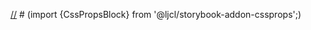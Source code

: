 
[//]  # (import {CssPropsBlock} from '@ljcl/storybook-addon-cssprops';)

<Title/>
<Subtitle/>

<README/>

## Example Usage
Each element inside `md-layout-grid` will be recognized as a single cell. Default span size for cell is 4 columns.
<Stories title={""} includePrimary/>

## API
### Slots
<Table>
    <thead>
        <tr>
            <th>Name</th>
            <th>Description</th>
        </tr>
    </thead>
    <tbody>
        <tr>
            <td>default</td>
            <td>Content of the cell</td>
        </tr>
    </tbody>
</Table>

[//]: # (| Name    | Description                               |)
[//]: # (|---------|-------------------------------------------|)
[//]: # (| default | Default slot that contains the grid cells |)

### Properties/Attributes
#### Layout grid
<ArgsTable story={PRIMARY_STORY} />

#### Cell
> Cell can be any HTML element, so these attributes can be applied to any element.

<Table>
    <tr>
        <td>Name</td>
        <td>Type</td>
        <td>Description</td>
    </tr>
    <tr>
        <td>`grid-span`</td>
        <td>`number`</td>
        <td>Cell span size on all devices*</td>
    </tr>
    <tr>
        <td>`grid-span-destop`</td>
        <td>`number`</td>
        <td>Cell span size on desktop devices*</td>
    </tr>
    <tr>
        <td>`grid-span-tablet`</td>
        <td>`number`</td>
        <td>Cell span size on tablet devices*</td>
    </tr>
    <tr>
        <td>`grid-span-phone`</td>
        <td>`number`</td>
        <td>Cell span size on phone devices*</td>
    </tr>
    <tr>
        <td>`grid-order`</td>
        <td>`number`</td>
        <td>By default, items are positioned in the source order. However, you can reorder them by using the `order` attributes, where value is an integer between 1 and 12. Please bear in mind that this may have an impact on accessibility, since screen readers and other tools tend to follow source order.</td>
    </tr>
    <tr>
        <td>`grid-align`</td>
        <td>`string`</td>
        <td>Items are defined to stretch, by default, taking up the height of their corresponding row. You can switch to a different behavior by using one of `top`, `middle` or `bottom`.</td>
    </tr>
</Table>


[//]: # (| Name               | Type     | Description                                                                                                                                                                                                                                                                                           |)

[//]: # (|--------------------|----------|-------------------------------------------------------------------------------------------------------------------------------------------------------------------------------------------------------------------------------------------------------------------------------------------------------|)

[//]: # (| `grid-span`        | `number` | Cell span size on all devices*                                                                                                                                                                                                                                                                        |)

[//]: # (| `grid-span-destop` | `number` | Cell span size on desktop devices*                                                                                                                                                                                                                                                                    |)

[//]: # (| `grid-span-tablet` | `number` | Cell span size on tablet devices*                                                                                                                                                                                                                                                                     |)

[//]: # (| `grid-span-phone`  | `number` | Cell span size on phone devices*                                                                                                                                                                                                                                                                      |)

[//]: # (| `grid-order`       | `number` | By default, items are positioned in the source order. However, you can reorder them by using the `order` attributes, where value is an integer between 1 and 12. Please bear in mind that this may have an impact on accessibility, since screen readers and other tools tend to follow source order. |)

[//]: # (| `grid-align`       | `string` | Items are defined to stretch, by default, taking up the height of their corresponding row. You can switch to a different behavior by using one of `top`, `middle` or `bottom`.                                                                                                                        |)

<i>* You can set the cells span by applying `span` attribute, where value is an integer between `1` and `12`. If the
    chosen
    span size is larger than the available number of columns at the current screen size, the cell behaves as if its
    chosen
    span size were equal to the available number of columns at that screen size. If the span classes are not set, value
    will
    fallback to a default span size of 4 columns.</i>

### Methods
*None*

### Events
*None*

### CSS Custom Properties
[//]  # (<CssPropsBlock customProperties={undefined}/>)

## Additional references
- [MDC Web: Layout Grid](https://material.io/develop/web/components/layout-grid/)
